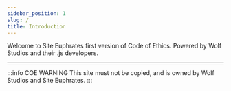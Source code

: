```yaml
---
sidebar_position: 1
slug: /
title: Introduction
---
```



Welcome to Site Euphrates first version of Code of Ethics. Powered by Wolf Studios and their .js developers.

---
:::info COE WARNING
This site must not be copied, and is owned by Wolf Studios and Site Euphrates.
:::

